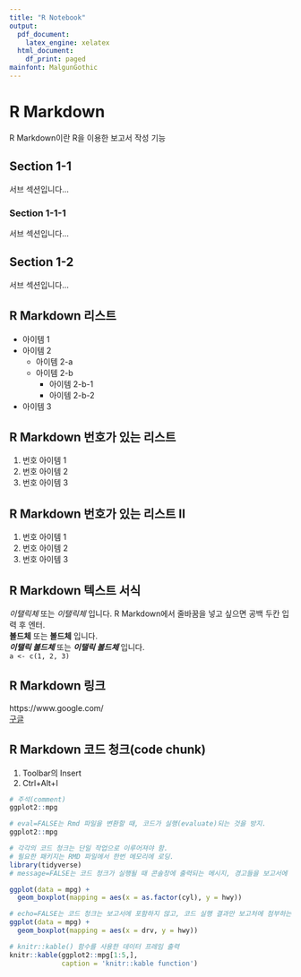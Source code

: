 ---
title: "R Notebook"
output:
  pdf_document:
    latex_engine: xelatex
  html_document:
    df_print: paged
mainfont: MalgunGothic
---

# R Markdown
R Markdown이란 R을 이용한 보고서 작성 기능

## Section 1-1
서브 섹션입니다...

### Section 1-1-1
서브 섹션입니다...

## Section 1-2
서브 섹션입니다...

R Markdown 리스트
----------
* 아이템 1
* 아이템 2
  * 아이템 2-a
  * 아이템 2-b
    * 아이템 2-b-1
    * 아이템 2-b-2
* 아이템 3

R Markdown 번호가 있는 리스트
----------
1. 번호 아이템 1
1. 번호 아이템 2
1. 번호 아이템 3

R Markdown 번호가 있는 리스트 II
----------
1. 번호 아이템 1
1. 번호 아이템 2
1. 번호 아이템 3

R Markdown 텍스트 서식
----------
*이탤릭체* 또는 _이탤릭체_ 입니다.
R Markdown에서 줄바꿈을 넣고 싶으면 공백 두칸 입력 후 엔터.  
**볼드체** 또는 __볼드체__ 입니다.  
***이탤릭 볼드체*** 또는 ___이탤릭 볼드체___ 입니다.  
`a <- c(1, 2, 3)`  

R Markdown 링크
----------
https://www.google.com/  
[구글](https://www.google.com/)

R Markdown 코드 청크(code chunk)
----------
1. Toolbar의 Insert
1. Ctrl+Alt+I

```{r}
# 주석(comment)
ggplot2::mpg
```

```{r eval=FALSE}
# eval=FALSE는 Rmd 파일을 변환할 때, 코드가 실행(evaluate)되는 것을 방지.
ggplot2::mpg
```

```{r message=FALSE}
# 각각의 코드 청크는 단일 작업으로 이루어져야 함.
# 필요한 패키지는 RMD 파일에서 한번 메모리에 로딩.
library(tidyverse)
# message=FALSE는 코드 청크가 실행될 때 콘솔창에 출력되는 메시지, 경고들을 보고서에 포함하지 않음.

ggplot(data = mpg) +
  geom_boxplot(mapping = aes(x = as.factor(cyl), y = hwy))
```

```{r echo=FALSE}
# echo=FALSE는 코드 청크는 보고서에 포함하지 않고, 코드 실행 결과만 보고처에 첨부하는 경우에 사용.
ggplot(data = mpg) +
  geom_boxplot(mapping = aes(x = drv, y = hwy))
```

```{r}
# knitr::kable() 함수를 사용한 데이터 프레임 출력
knitr::kable(ggplot2::mpg[1:5,],
             caption = 'knitr::kable function')
```
